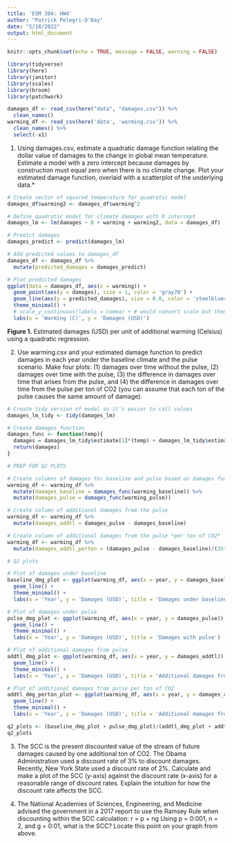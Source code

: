 ```yaml
---
title: 'ESM 204: HW4'
author: "Patrick Pelegri-O'Day"
date: "5/18/2022"
output: html_document
---
```


```r
knitr::opts_chunk$set(echo = TRUE, message = FALSE, warning = FALSE)

library(tidyverse)
library(here)
library(janitor)
library(scales)
library(broom)
library(patchwork)
```

```r
damages_df <- read_csv(here("data", "damages.csv")) %>% 
  clean_names()
warming_df <- read_csv(here('data', 'warming.csv')) %>% 
  clean_names() %>% 
  select(-x1)
``` 

1. Using damages.csv, estimate a quadratic damage function relating the dollar value of damages
to the change in global mean temperature. Estimate a model with a zero intercept because
damages by construction must equal zero when there is no climate change. Plot your estimated
damage function, overlaid with a scatterplot of the underlying data.*

```r
# Create vector of squared temperature for quadratic model
damages_df$warming2 <- damages_df$warming^2

# Define quadratic model for climate damages with 0 intercept
damages_lm <- lm(damages ~ 0 + warming + warming2, data = damages_df)

# Predict damages
damages_predict <- predict(damages_lm)

# Add predicted values to damages_df
damages_df <- damages_df %>% 
  mutate(predicted_damages = damages_predict)
```

```r
# Plot predicted damages
ggplot(data = damages_df, aes(x = warming)) + 
  geom_point(aes(y = damages), size = 1, color = 'gray70') +
  geom_line(aes(y = predicted_damages), size = 0.8, color = 'steelblue4') +
  theme_minimal() + 
  # scale_y_continuous(labels = comma) + # would convert scale but then it's unreadable
  labs(x = 'Warming (C)', y = 'Damages (USD)')
```
**Figure 1.** Estimated damages (USD) per unit of additional warming (Celsius) using a quadratic regression.


2. Use warming.csv and your estimated damage function to predict damages in each year under
the baseline climate and the pulse scenario. Make four plots: (1) damages over time without
the pulse, (2) damages over time with the pulse, (3) the difference in damages over time that
arises from the pulse, and (4) the difference in damages over time from the pulse per ton of
CO2 (you can assume that each ton of the pulse causes the same amount of damage).

```r
# Create tidy version of model so it's easier to call values
damages_lm_tidy <- tidy(damages_lm)
```

```r
# Create damages function
damages_func <- function(temp){
  damages = damages_lm_tidy$estimate[1]*(temp) + damages_lm_tidy$estimate[2]*((temp)^2)
  return(damages)
}
```

```r
# PREP FOR Q2 PLOTS

# Create columns of damages for baseline and pulse based on damages function calculated above
warming_df <- warming_df %>% 
  mutate(damages_baseline = damages_func(warming_baseline)) %>% 
  mutate(damages_pulse = damages_func(warming_pulse))

# Create column of additional damages from the pulse
warming_df <- warming_df %>% 
  mutate(damages_addtl = damages_pulse - damages_baseline)

# Create column of additional damages from the pulse *per ton of CO2*
warming_df <- warming_df %>% 
  mutate(damages_addtl_perton = (damages_pulse - damages_baseline)/(35*10^9))
```

```r
# Q2 plots

# Plot of damages under baseline
baseline_dmg_plot <- ggplot(warming_df, aes(x = year, y = damages_baseline)) +
  geom_line() +
  theme_minimal() +
  labs(x = 'Year', y = 'Damages (USD)', title = 'Damages under baseline')

# Plot of damages under pulse
pulse_dmg_plot <- ggplot(warming_df, aes(x = year, y = damages_pulse)) +
  geom_line() +
  theme_minimal() +
  labs(x = 'Year', y = 'Damages (USD)', title = 'Damages with pulse')

# Plot of additional damages from pulse
addtl_dmg_plot <- ggplot(warming_df, aes(x = year, y = damages_addtl)) +
  geom_line() +
  theme_minimal() +
  labs(x = 'Year', y = 'Damages (USD)', title = 'Additional damages from pulse')

# Plot of additional damages from pulse per ton of CO2
addtl_dmg_perton_plot <- ggplot(warming_df, aes(x = year, y = damages_addtl_perton)) +
  geom_line() +
  theme_minimal() +
  labs(x = 'Year', y = 'Damages (USD)', title = 'Additional damages from pulse \n per ton of CO2')

q2_plots <- (baseline_dmg_plot + pulse_dmg_plot)/(addtl_dmg_plot + addtl_dmg_perton_plot)
q2_plots
```



3. The SCC is the present discounted value of the stream of future damages caused by one
additional ton of CO2. The Obama Administration used a discount rate of 3% to discount
damages. Recently, New York State used a discount rate of 2%. Calculate and make a plot
of the SCC (y-axis) against the discount rate (x-axis) for a reasonable range of discount rates.
Explain the intuition for how the discount rate affects the SCC.

4. The National Academies of Sciences, Engineering, and Medicine advised the government in a
2017 report to use the Ramsey Rule when discounting within the SCC calculation:
r = p + ng
Using p = 0:001, n = 2, and g = 0:01, what is the SCC? Locate this point on your graph from
above.
